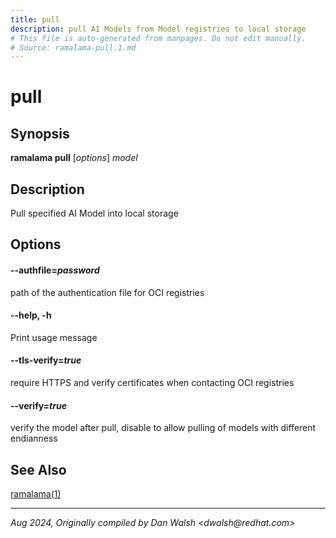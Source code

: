```yaml
---
title: pull
description: pull AI Models from Model registries to local storage
# This file is auto-generated from manpages. Do not edit manually.
# Source: ramalama-pull.1.md
---
```


# pull

## Synopsis
**ramalama pull** [*options*] *model*

## Description
Pull specified AI Model into local storage

## Options

#### **--authfile**=*password*
path of the authentication file for OCI registries

#### **--help**, **-h**
Print usage message

#### **--tls-verify**=*true*
require HTTPS and verify certificates when contacting OCI registries

#### **--verify**=*true*
verify the model after pull, disable to allow pulling of models with different endianness

## See Also
[ramalama(1)](/docs/commands/ramalama/)

---

*Aug 2024, Originally compiled by Dan Walsh &lt;dwalsh&#64;redhat.com&gt;*